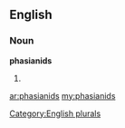 ==English==

===Noun===
'''phasianids'''

# {{plural of|[[phasianid]]}}

[[Category:English plurals]]

[[ar:phasianids]]
[[my:phasianids]]